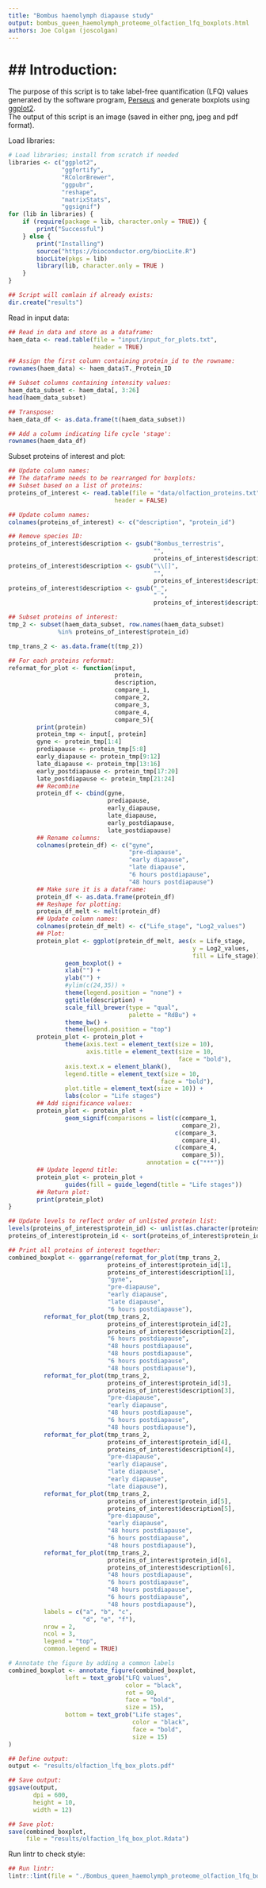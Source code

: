 ```yaml
--- 
title: "Bombus haemolymph diapause study"
output: bombus_queen_haemolymph_proteome_olfaction_lfq_boxplots.html
authors: Joe Colgan (joscolgan)
--- 
```


## Introduction:
=============

The purpose of this script is to take label-free quantification (LFQ) values generated by the software program, [Perseus](https://www.biochem.mpg.de/5111810/perseus) and generate boxplots using [ggplot2](https://ggplot2.tidyverse.org/).  
The output of this script is an image (saved in either png, jpeg and pdf format).  

Load libraries:

```r
# Load libraries; install from scratch if needed
libraries <- c("ggplot2",
               "ggfortify",
               "RColorBrewer",
               "ggpubr",
               "reshape",
               "matrixStats",
               "ggsignif")
for (lib in libraries) {
    if (require(package = lib, character.only = TRUE)) {
        print("Successful")
    } else {
        print("Installing")
        source("https://bioconductor.org/biocLite.R")
        biocLite(pkgs = lib)
        library(lib, character.only = TRUE )
    }
}

## Script will comlain if already exists:
dir.create("results")
```

Read in input data:

```r
## Read in data and store as a dataframe:
haem_data <- read.table(file = "input/input_for_plots.txt",
                        header = TRUE)

## Assign the first column containing protein_id to the rowname:
rownames(haem_data) <- haem_data$T._Protein_ID

## Subset columns containing intensity values:
haem_data_subset <- haem_data[, 3:26]
head(haem_data_subset)

## Transpose:
haem_data_df <- as.data.frame(t(haem_data_subset))

## Add a column indicating life cycle 'stage':
rownames(haem_data_df)
```

Subset proteins of interest and plot:

```r
## Update column names:
## The dataframe needs to be rearranged for boxplots:
## Subset based on a list of proteins:
proteins_of_interest <- read.table(file = "data/olfaction_proteins.txt",
                              header = FALSE)

## Update column names:
colnames(proteins_of_interest) <- c("description", "protein_id")

## Remove species ID:
proteins_of_interest$description <- gsub("Bombus_terrestris",
                                         "",
                                         proteins_of_interest$description)
proteins_of_interest$description <- gsub("\\[]",
                                         "",
                                         proteins_of_interest$description)
proteins_of_interest$description <- gsub("_",
                                         " ",
                                         proteins_of_interest$description)

## Subset proteins of interest:
tmp_2 <- subset(haem_data_subset, row.names(haem_data_subset)
              %in% proteins_of_interest$protein_id)

tmp_trans_2 <- as.data.frame(t(tmp_2))

## For each proteins reformat:
reformat_for_plot <- function(input,
                              protein,
                              description,
                              compare_1,
                              compare_2,
                              compare_3,
                              compare_4,
                              compare_5){
        print(protein)
        protein_tmp <- input[, protein]
        gyne <- protein_tmp[1:4]
        prediapause <- protein_tmp[5:8]
        early_diapause <- protein_tmp[9:12]
        late_diapause <- protein_tmp[13:16]
        early_postdiapause <- protein_tmp[17:20]
        late_postdiapause <- protein_tmp[21:24]
        ## Recombine
        protein_df <- cbind(gyne,
                            prediapause,
                            early_diapause,
                            late_diapause,
                            early_postdiapause,
                            late_postdiapause)
        ## Rename columns:
        colnames(protein_df) <- c("gyne",
                                  "pre-diapause",
                                  "early diapause",
                                  "late diapause",
                                  "6 hours postdiapause",
                                  "48 hours postdiapause")
        ## Make sure it is a dataframe:
        protein_df <- as.data.frame(protein_df)
        ## Reshape for plotting:
        protein_df_melt <- melt(protein_df)
        ## Update column names:
        colnames(protein_df_melt) <- c("Life_stage", "Log2_values")
        ## Plot:
        protein_plot <- ggplot(protein_df_melt, aes(x = Life_stage,
                                                    y = Log2_values,
                                                    fill = Life_stage)) +
                geom_boxplot() +
                xlab("") +
                ylab("") +
                #ylim(c(24,35)) +
                theme(legend.position = "none") +
                ggtitle(description) +
                scale_fill_brewer(type = "qual",
                                  palette = "RdBu") +
                theme_bw() +
                theme(legend.position = "top")
        protein_plot <- protein_plot +
                theme(axis.text = element_text(size = 10),
                      axis.title = element_text(size = 10,
                                                face = "bold"),
                axis.text.x = element_blank(),
                legend.title = element_text(size = 10,
                                           face = "bold"),
                plot.title = element_text(size = 10)) +
                labs(color = "Life stages")
        ## Add significance values:
        protein_plot <- protein_plot +
                geom_signif(comparisons = list(c(compare_1,
                                                 compare_2),
                                               c(compare_3,
                                                 compare_4),
                                               c(compare_4,
                                                 compare_5)),
                                       annotation = c("***"))
        ## Update legend title:
        protein_plot <- protein_plot +
                guides(fill = guide_legend(title = "Life stages"))
        ## Return plot:
        print(protein_plot)
}

## Update levels to reflect order of unlisted protein list:
levels(proteins_of_interest$protein_id) <- unlist(as.character(proteins_of_interest$protein_id))
proteins_of_interest$protein_id <- sort(proteins_of_interest$protein_id)

## Print all proteins of interest together:
combined_boxplot <- ggarrange(reformat_for_plot(tmp_trans_2,
                            proteins_of_interest$protein_id[1],
                            proteins_of_interest$description[1],
                            "gyne",
                            "pre-diapause",
                            "early diapause",
                            "late diapause",
                            "6 hours postdiapause"),
          reformat_for_plot(tmp_trans_2,
                            proteins_of_interest$protein_id[2],
                            proteins_of_interest$description[2],
                            "6 hours postdiapause",
                            "48 hours postdiapause",
                            "48 hours postdiapause",
                            "6 hours postdiapause",
                            "48 hours postdiapause"),
          reformat_for_plot(tmp_trans_2,
                            proteins_of_interest$protein_id[3],
                            proteins_of_interest$description[3],
                            "pre-diapause",
                            "early diapause",
                            "48 hours postdiapause",
                            "6 hours postdiapause",
                            "48 hours postdiapause"),
          reformat_for_plot(tmp_trans_2,
                            proteins_of_interest$protein_id[4],
                            proteins_of_interest$description[4],
                            "pre-diapause",
                            "early diapause",
                            "late diapause",
                            "early diapause",
                            "late diapause"),
          reformat_for_plot(tmp_trans_2,
                            proteins_of_interest$protein_id[5],
                            proteins_of_interest$description[5],
                            "pre-diapause",
                            "early diapause",
                            "48 hours postdiapause",
                            "6 hours postdiapause",
                            "48 hours postdiapause"),
          reformat_for_plot(tmp_trans_2,
                            proteins_of_interest$protein_id[6],
                            proteins_of_interest$description[6],
                            "48 hours postdiapause",
                            "6 hours postdiapause",
                            "48 hours postdiapause",
                            "6 hours postdiapause",
                            "48 hours postdiapause"),
          labels = c("a", "b", "c",
                     "d", "e", "f"),
          nrow = 2,
          ncol = 3,
          legend = "top",
          common.legend = TRUE)

# Annotate the figure by adding a common labels
combined_boxplot <- annotate_figure(combined_boxplot,
                left = text_grob("LFQ values",
                                 color = "black",
                                 rot = 90,
                                 face = "bold",
                                 size = 15),
                bottom = text_grob("Life stages",
                                   color = "black",
                                   face = "bold",
                                   size = 15)
)

## Define output:
output <- "results/olfaction_lfq_box_plots.pdf"

## Save output:
ggsave(output,
       dpi = 600,
       height = 10,
       width = 12)

## Save plot:
save(combined_boxplot,
     file = "results/olfaction_lfq_box_plot.Rdata")
```

Run lintr to check style:

```r
## Run lintr:
lintr::lint(file = "./Bombus_queen_haemolymph_proteome_olfaction_lfq_boxplots.Rmd")
```
